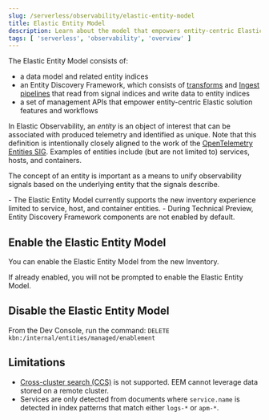 ```yaml
---
slug: /serverless/observability/elastic-entity-model
title: Elastic Entity Model
description: Learn about the model that empowers entity-centric Elastic solution features and workflows.
tags: [ 'serverless', 'observability', 'overview' ]
---
```



<p><DocBadge template="technical preview" /></p>

The Elastic Entity Model consists of:

- a data model and related entity indices
- an Entity Discovery Framework, which consists of [transforms](((ref))/transforms.html) and [Ingest pipelines](((ref))/ingest.html) that read from signal indices and write data to entity indices
- a set of management APIs that empower entity-centric Elastic solution features and workflows

In Elastic Observability,
an _entity_ is an object of interest that can be associated with produced telemetry and identified as unique.
Note that this definition is intentionally closely aligned to the work of the [OpenTelemetry Entities SIG](https://github.com/open-telemetry/oteps/blob/main/text/entities/0256-entities-data-model.md#data-model).
Examples of entities include (but are not limited to) services, hosts, and containers.

The concept of an entity is important as a means to unify observability signals based on the underlying entity that the signals describe.

<DocCallOut title="Notes">
    - The Elastic Entity Model currently supports the <DocLink slug="/serverless/observability/inventory">new inventory experience</DocLink> limited to service, host, and container entities.
    - During Technical Preview, Entity Discovery Framework components are not enabled by default.
</DocCallOut>

## Enable the Elastic Entity Model

<Roles role="Admin" goal="enable the Elastic Entity Model" />

You can enable the Elastic Entity Model from the new <DocLink slug="/serverless/observability/inventory">Inventory</DocLink>.

<DocCallOut color="empty|warning|danger" title="">
If already enabled, you will not be prompted to enable the Elastic Entity Model.    
</DocCallOut>

## Disable the Elastic Entity Model

<Roles role="Admin" goal="enable the Elastic Entity Model" />

From the Dev Console, run the command: `DELETE kbn:/internal/entities/managed/enablement`

## Limitations

* [Cross-cluster search (CCS)](https://www.elastic.co/guide/en/elasticsearch/reference/current/modules-cross-cluster-search.html) is not supported. EEM cannot leverage data stored on a remote cluster.
* Services are only detected from documents where `service.name` is detected in index patterns that match either `logs-*` or `apm-*`.
